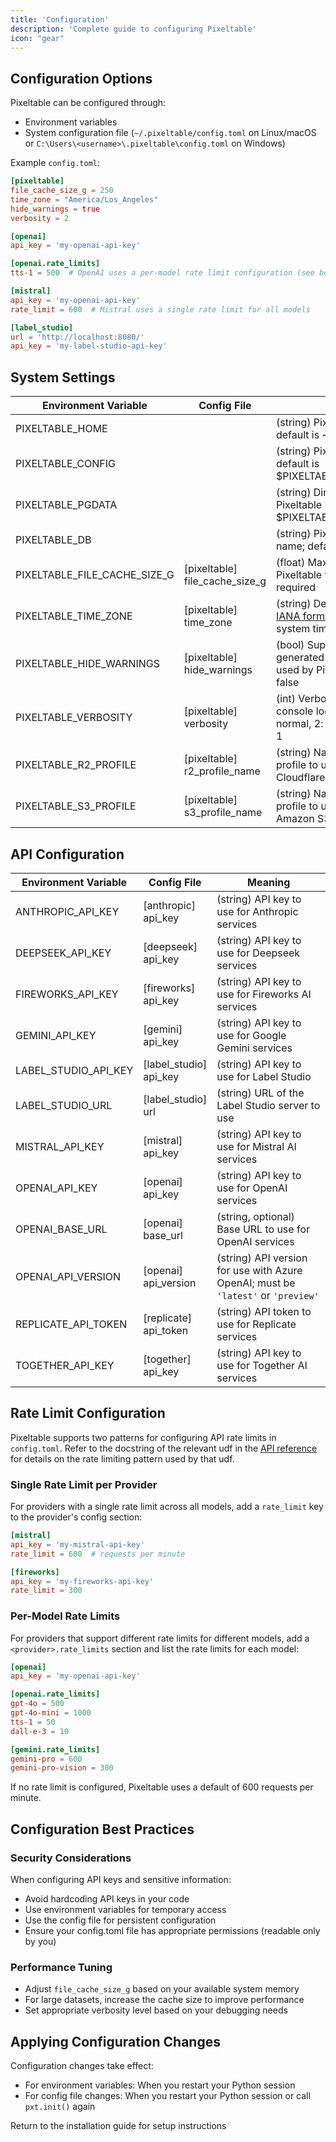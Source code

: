 ```yaml
---
title: 'Configuration'
description: 'Complete guide to configuring Pixeltable'
icon: "gear"
---
```


## Configuration Options

Pixeltable can be configured through:
- Environment variables
- System configuration file (`~/.pixeltable/config.toml` on Linux/macOS or `C:\Users\<username>\.pixeltable\config.toml` on Windows)

Example `config.toml`:
```toml
[pixeltable]
file_cache_size_g = 250
time_zone = "America/Los_Angeles"
hide_warnings = true
verbosity = 2

[openai]
api_key = 'my-openai-api-key'

[openai.rate_limits]
tts-1 = 500  # OpenAI uses a per-model rate limit configuration (see below for details)

[mistral]
api_key = 'my-openai-api-key'
rate_limit = 600  # Mistral uses a single rate limit for all models

[label_studio]
url = 'http://localhost:8080/'
api_key = 'my-label-studio-api-key'
```

## System Settings

| Environment Variable | Config File | Meaning |
| -------------------- | ----------- | ------- |
| PIXELTABLE_HOME | | (string) Pixeltable user directory; default is ~/.pixeltable |
| PIXELTABLE_CONFIG | | (string) Pixeltable config file; default is $PIXELTABLE_HOME/config.toml |
| PIXELTABLE_PGDATA | | (string) Directory where Pixeltable DB is stored; default is $PIXELTABLE_HOME/pgdata |
| PIXELTABLE_DB | | (string) Pixeltable database name; default is pixeltable |
| PIXELTABLE_FILE_CACHE_SIZE_G | [pixeltable]<br/>file_cache_size_g | (float) Maximum size of the Pixeltable file cache, in GiB; required |
| PIXELTABLE_TIME_ZONE | [pixeltable]<br/>time_zone | (string) Default time zone in [IANA format](https://en.wikipedia.org/wiki/List_of_tz_database_time_zones); defaults to the system time zone |
| PIXELTABLE_HIDE_WARNINGS | [pixeltable]<br/>hide_warnings | (bool) Suppress warnings generated by various libraries used by Pixeltable; default is false |
| PIXELTABLE_VERBOSITY | [pixeltable]<br/>verbosity | (int) Verbosity for Pixeltable console logging (0: minimum, 1: normal, 2: maximum); default is 1 |
| PIXELTABLE_R2_PROFILE | [pixeltable]<br/>r2_profile_name | (string) Name of AWS config profile to use when accessing Cloudflare R2 resources |
| PIXELTABLE_S3_PROFILE | [pixeltable]<br/>s3_profile_name | (string) Name of AWS config profile to use when accessing Amazon S3 resources |

## API Configuration

| Environment Variable | Config File | Meaning |
| -------------------- | ----------- | ------- |
| ANTHROPIC_API_KEY | [anthropic]<br/>api_key | (string) API key to use for Anthropic services |
| DEEPSEEK_API_KEY | [deepseek]<br/>api_key | (string) API key to use for Deepseek services |
| FIREWORKS_API_KEY | [fireworks]<br/>api_key | (string) API key to use for Fireworks AI services |
| GEMINI_API_KEY | [gemini]<br/>api_key | (string) API key to use for Google Gemini services |
| LABEL_STUDIO_API_KEY | [label_studio]<br/>api_key | (string) API key to use for Label Studio |
| LABEL_STUDIO_URL | [label_studio]<br/>url | (string) URL of the Label Studio server to use |
| MISTRAL_API_KEY | [mistral]<br/>api_key | (string) API key to use for Mistral AI services |
| OPENAI_API_KEY | [openai]<br/>api_key | (string) API key to use for OpenAI services |
| OPENAI_BASE_URL | [openai]<br/>base_url | (string, optional) Base URL to use for OpenAI services |
| OPENAI_API_VERSION | [openai]<br/>api_version | (string) API version for use with Azure OpenAI; must be `'latest'` or `'preview'` |
| REPLICATE_API_TOKEN | [replicate]<br/>api_token | (string) API token to use for Replicate services |
| TOGETHER_API_KEY | [together]<br/>api_key | (string) API key to use for Together AI services |

## Rate Limit Configuration

Pixeltable supports two patterns for configuring API rate limits in `config.toml`. Refer to the docstring of the
relevant udf in the [API reference](https://pixeltable.github.io/pixeltable/) for details on the rate limiting pattern used by that udf.

### Single Rate Limit per Provider

For providers with a single rate limit across all models, add a `rate_limit` key to the provider's config section:

```toml
[mistral]
api_key = 'my-mistral-api-key'
rate_limit = 600  # requests per minute

[fireworks]
api_key = 'my-fireworks-api-key'
rate_limit = 300
```

### Per-Model Rate Limits

For providers that support different rate limits for different models, add a `<provider>.rate_limits` section and list the rate limits for each model:

```toml
[openai]
api_key = 'my-openai-api-key'

[openai.rate_limits]
gpt-4o = 500
gpt-4o-mini = 1000
tts-1 = 50
dall-e-3 = 10

[gemini.rate_limits]
gemini-pro = 600
gemini-pro-vision = 300
```

If no rate limit is configured, Pixeltable uses a default of 600 requests per minute.

## Configuration Best Practices

### Security Considerations

When configuring API keys and sensitive information:

- Avoid hardcoding API keys in your code
- Use environment variables for temporary access
- Use the config file for persistent configuration
- Ensure your config.toml file has appropriate permissions (readable only by you)

### Performance Tuning

- Adjust `file_cache_size_g` based on your available system memory
- For large datasets, increase the cache size to improve performance
- Set appropriate verbosity level based on your debugging needs

## Applying Configuration Changes

Configuration changes take effect:
- For environment variables: When you restart your Python session
- For config file changes: When you restart your Python session or call `pxt.init()` again

<Card title="Installation Guide" icon="computer" href="/docs/overview/installation">
  Return to the installation guide for setup instructions
</Card>
